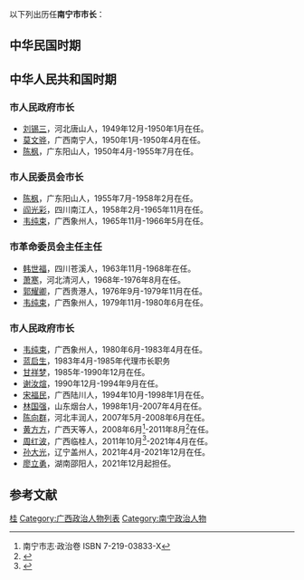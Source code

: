 以下列出历任'''南宁市市长'''：

==中华民国时期==

== 中华人民共和国时期 ==
=== 市人民政府市长 ===
* [[刘锡三_(1907年)|刘锡三]]，河北唐山人，1949年12月-1950年1月在任。
* [[莫文骅|莫文骅]]，广西南宁人，1950年1月-1950年4月在任。
* [[陈枫|陈枫]]，广东阳山人，1950年4月-1955年7月在任。

=== 市人民委员会市长 ===
* [[陈枫|陈枫]]，广东阳山人，1955年7月-1958年2月在任。
* [[阎光彩|阎光彩]]，四川南江人，1958年2月-1965年11月在任。
* [[韦纯束|韦纯束]]，广西象州人，1965年11月-1966年5月在任。

=== 市革命委员会主任主任 ===
* [[韩世福|韩世福]]，四川苍溪人，1963年11月-1968年在任。
* [[萧寒_(1924年)|萧寒]]，河北清河人，1968年-1976年8月在任。
* [[郭耀卿|郭耀卿]]，广西贵港人，1976年9月-1979年11月在任。
* [[韦纯束|韦纯束]]，广西象州人，1979年11月-1980年6月在任。

=== 市人民政府市长 ===
* [[韦纯束|韦纯束]]，广西象州人，1980年6月-1983年4月在任。
* [[蓝启生|蓝启生]]，1983年4月-1985年代理市长职务
* [[甘祥梦|甘祥梦]]，1985年-1990年12月在任。
* [[谢汝煊|谢汝煊]]，1990年12月-1994年9月在任。
* [[宋福民|宋福民]]，广西陆川人，1994年10月-1998年1月在任。
* [[林国强_(1948年)|林国强]]，山东烟台人，1998年1月-2007年4月在任。
* [[陈向群|陈向群]]，河北丰润人，2007年5月-2008年6月在任。
* [[黄方方|黄方方]]，广西天等人，2008年6月<ref>南宁市志·政治卷 ISBN 7-219-03833-X</ref>-2011年8月<ref>{{cite news|author=樂意|title=周紅波任南寧市代市長|url=http://unn.people.com.cn/BIG5/178150/15560676.html|accessdate=2014年3月2日|newspaper=南宁日报|date=2011年8月31日}}{{dead link|date=2017年11月 |bot=InternetArchiveBot |fix-attempted=yes }}</ref>在任。
* [[周红波|周红波]]，广西临桂人，2011年10月<ref>{{cite news|author=覃星星|title=周红波当选南宁市市长|url=http://leaders.people.com.cn/GB/15918729.html|accessdate=2013年3月2日|newspaper=新华网|date=2011年10月17日|archive-date=2016年3月4日|archive-url=https://web.archive.org/web/20160304092858/http://leaders.people.com.cn/GB/15918729.html|dead-url=no}}</ref>-2021年4月在任。
* [[孙大光_(1971年)|孙大光]]，辽宁盖州人，2021年4月-2021年12月在任。
* [[廖立勇|廖立勇]]，湖南邵阳人，2021年12月起担任。

==参考文献==
<references />

[[Category:中国市长列表|桂]]
[[Category:广西政治人物列表|Category:广西政治人物列表]]
[[Category:南宁政治人物|Category:南宁政治人物]]